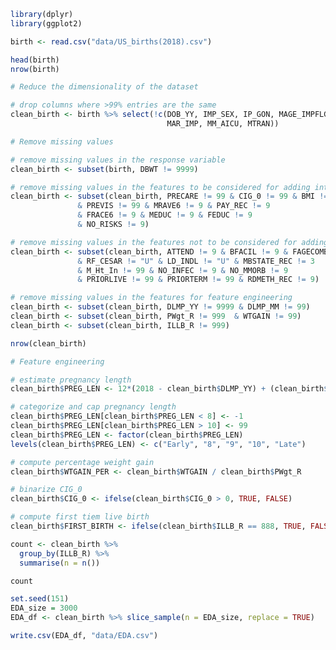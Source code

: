 ```r
library(dplyr)
library(ggplot2)
```

```r
birth <- read.csv("data/US_births(2018).csv")
```

```r
head(birth)
nrow(birth)
```

```r
# Reduce the dimensionality of the dataset

# drop columns where >99% entries are the same
clean_birth <- birth %>% select(!c(DOB_YY, IMP_SEX, IP_GON, MAGE_IMPFLG, 
                                   MAR_IMP, MM_AICU, MTRAN))
```


```r
# Remove missing values

# remove missing values in the response variable
clean_birth <- subset(birth, DBWT != 9999)

# remove missing values in the features to be considered for adding interactions
clean_birth <- subset(clean_birth, PRECARE != 99 & CIG_0 != 99 & BMI != 99.9 
               & PREVIS != 99 & MRAVE6 != 9 & PAY_REC != 9
               & FRACE6 != 9 & MEDUC != 9 & FEDUC != 9 
               & NO_RISKS != 9)

# remove missing values in the features not to be considered for adding interactions
clean_birth <- subset(clean_birth, ATTEND != 9 & BFACIL != 9 & FAGECOMB != 99 
               & RF_CESAR != "U" & LD_INDL != "U" & MBSTATE_REC != 3
               & M_Ht_In != 99 & NO_INFEC != 9 & NO_MMORB != 9 
               & PRIORLIVE != 99 & PRIORTERM != 99 & RDMETH_REC != 9)

# remove missing values in the features for feature engineering
clean_birth <- subset(clean_birth, DLMP_YY != 9999 & DLMP_MM != 99)
clean_birth <- subset(clean_birth, PWgt_R != 999  & WTGAIN != 99)
clean_birth <- subset(clean_birth, ILLB_R != 999)
```

```r
nrow(clean_birth)
```

```r
# Feature engineering

# estimate pregnancy length
clean_birth$PREG_LEN <- 12*(2018 - clean_birth$DLMP_YY) + (clean_birth$DOB_MM - clean_birth$DLMP_MM)

# categorize and cap pregnancy length
clean_birth$PREG_LEN[clean_birth$PREG_LEN < 8] <- -1
clean_birth$PREG_LEN[clean_birth$PREG_LEN > 10] <- 99
clean_birth$PREG_LEN <- factor(clean_birth$PREG_LEN)
levels(clean_birth$PREG_LEN) <- c("Early", "8", "9", "10", "Late")

# compute percentage weight gain
clean_birth$WTGAIN_PER <- clean_birth$WTGAIN / clean_birth$PWgt_R

# binarize CIG_0
clean_birth$CIG_0 <- ifelse(clean_birth$CIG_0 > 0, TRUE, FALSE)

# compute first tiem live birth
clean_birth$FIRST_BIRTH <- ifelse(clean_birth$ILLB_R == 888, TRUE, FALSE)
```

```r
count <- clean_birth %>%
  group_by(ILLB_R) %>%
  summarise(n = n())

count
```

```r
set.seed(151)
EDA_size = 3000
EDA_df <- clean_birth %>% slice_sample(n = EDA_size, replace = TRUE)
```

```r
write.csv(EDA_df, "data/EDA.csv")
```


